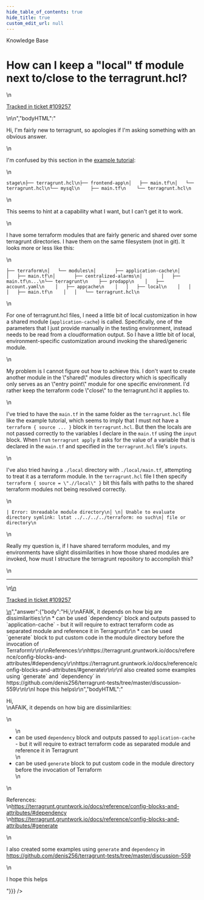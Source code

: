 ```yaml
---
hide_table_of_contents: true
hide_title: true
custom_edit_url: null
---
```



<CenterLayout>
<span class="title">Knowledge Base</span>
<h1>How can I keep a &quot;local&quot; tf module next to/close to the terragrunt.hcl?</h1>
<GitHub json={{"id":"D_kwDOF8slf84AQzG_","number":559,"author":{"login":"pieterbreed"},"title":"How can I keep a \"local\" tf module next to/close to the terragrunt.hcl?","body":"\nHi, I'm fairly new to terragrunt, so apologies if I'm asking something with an obvious answer.\r\n\r\nI'm confused by this section in the [example tutorial](https://terragrunt.gruntwork.io/docs/getting-started/quick-start/):\r\n\r\n```\r\nstage\r\n├── terragrunt.hcl\r\n├── frontend-app\r\n│   ├── main.tf\r\n│   └── terragrunt.hcl\r\n└── mysql\r\n    ├── main.tf\r\n    └── terragrunt.hcl\r\n```\r\n\r\nThis seems to hint at a capability what I want, but I can't get it to work.\r\n\r\nI have some terraform modules that are fairly generic and shared over some terragrunt directories. I have them on the same filesystem (not in git). It looks more or less like this:\r\n\r\n```\r\n├── terraform\r\n│   └── modules\r\n│       ├── application-cache\r\n│       │   ├── main.tf\r\n│       ├── centralized-alarms\r\n│       │   ├── main.tf\r\n...\r\n└── terragrunt\r\n    ├── prodapp\r\n    │   ├── account.yaml\r\n    │   ├── appcache\r\n    │   │   ├── local\r\n    │   │   │   ├── main.tf\r\n    │   │   └── terragrunt.hcl\r\n```\r\n\r\nFor one of terragrunt.hcl files, I need a little bit of local customization in how a shared module (`application-cache`) is called. Specifically, one of the parameters that I just provide manually in the testing environment, instead needs to be read from a cloudformation output. So I have a little bit of local, environment-specific customization around invoking the shared/generic module. \r\n\r\nMy problem is I cannot figure out how to achieve this. I don't want to create another module in the \"shared\" modules directory which is specifically only serves as an \"entry point\" module for one specific environment. I'd rather keep the terraform code \"close\" to the terragrunt.hcl it applies to.\r\n\r\nI've tried to have the `main.tf` in the same folder as the `terragrunt.hcl` file like the example tutorial, which seems to imply that I must not have a `terraform { source ... }` block in `terragrunt.hcl`. But then the locals are not passed correctly to the variables I declare in the `main.tf` using the `input` block. When I run `terragrunt apply` it asks for the value of a variable that is declared in the `main.tf` and specified in the `terragrunt.hcl` file's `inputs`.\r\n\r\nI've also tried having a `./local` directory with `./local/main.tf`, attempting to treat it as a terraform module. In the `terragrunt.hcl` file I then specify `terraform { source = \".//local\" }` bit this fails with paths to the shared terraform modules not being resolved correctly.\r\n\r\n```\r\n| Error: Unreadable module directory\r\n│ \r\n│ Unable to evaluate directory symlink: lstat ../../../../terraform: no such\r\n│ file or directory\r\n```\r\n\r\nReally my question is, if I have shared terraform modules, and my environments have slight dissimilarities in how those shared modules are invoked, how must I structure the terragrunt repository to accomplish this?\n\n---\n\n<ins datetime=\"2022-09-19T11:55:36Z\">\n  <p><a href=\"https://support.gruntwork.io/hc/requests/109257\">Tracked in ticket #109257</a></p>\n</ins>\n","bodyHTML":"<p dir=\"auto\">Hi, I'm fairly new to terragrunt, so apologies if I'm asking something with an obvious answer.</p>\n<p dir=\"auto\">I'm confused by this section in the <a href=\"https://terragrunt.gruntwork.io/docs/getting-started/quick-start/\" rel=\"nofollow\">example tutorial</a>:</p>\n<div class=\"snippet-clipboard-content notranslate position-relative overflow-auto\" data-snippet-clipboard-copy-content=\"stage\n├── terragrunt.hcl\n├── frontend-app\n│   ├── main.tf\n│   └── terragrunt.hcl\n└── mysql\n    ├── main.tf\n    └── terragrunt.hcl\"><pre class=\"notranslate\"><code>stage\n├── terragrunt.hcl\n├── frontend-app\n│   ├── main.tf\n│   └── terragrunt.hcl\n└── mysql\n    ├── main.tf\n    └── terragrunt.hcl\n</code></pre></div>\n<p dir=\"auto\">This seems to hint at a capability what I want, but I can't get it to work.</p>\n<p dir=\"auto\">I have some terraform modules that are fairly generic and shared over some terragrunt directories. I have them on the same filesystem (not in git). It looks more or less like this:</p>\n<div class=\"snippet-clipboard-content notranslate position-relative overflow-auto\" data-snippet-clipboard-copy-content=\"├── terraform\n│   └── modules\n│       ├── application-cache\n│       │   ├── main.tf\n│       ├── centralized-alarms\n│       │   ├── main.tf\n...\n└── terragrunt\n    ├── prodapp\n    │   ├── account.yaml\n    │   ├── appcache\n    │   │   ├── local\n    │   │   │   ├── main.tf\n    │   │   └── terragrunt.hcl\"><pre class=\"notranslate\"><code>├── terraform\n│   └── modules\n│       ├── application-cache\n│       │   ├── main.tf\n│       ├── centralized-alarms\n│       │   ├── main.tf\n...\n└── terragrunt\n    ├── prodapp\n    │   ├── account.yaml\n    │   ├── appcache\n    │   │   ├── local\n    │   │   │   ├── main.tf\n    │   │   └── terragrunt.hcl\n</code></pre></div>\n<p dir=\"auto\">For one of terragrunt.hcl files, I need a little bit of local customization in how a shared module (<code class=\"notranslate\">application-cache</code>) is called. Specifically, one of the parameters that I just provide manually in the testing environment, instead needs to be read from a cloudformation output. So I have a little bit of local, environment-specific customization around invoking the shared/generic module.</p>\n<p dir=\"auto\">My problem is I cannot figure out how to achieve this. I don't want to create another module in the \"shared\" modules directory which is specifically only serves as an \"entry point\" module for one specific environment. I'd rather keep the terraform code \"close\" to the terragrunt.hcl it applies to.</p>\n<p dir=\"auto\">I've tried to have the <code class=\"notranslate\">main.tf</code> in the same folder as the <code class=\"notranslate\">terragrunt.hcl</code> file like the example tutorial, which seems to imply that I must not have a <code class=\"notranslate\">terraform { source ... }</code> block in <code class=\"notranslate\">terragrunt.hcl</code>. But then the locals are not passed correctly to the variables I declare in the <code class=\"notranslate\">main.tf</code> using the <code class=\"notranslate\">input</code> block. When I run <code class=\"notranslate\">terragrunt apply</code> it asks for the value of a variable that is declared in the <code class=\"notranslate\">main.tf</code> and specified in the <code class=\"notranslate\">terragrunt.hcl</code> file's <code class=\"notranslate\">inputs</code>.</p>\n<p dir=\"auto\">I've also tried having a <code class=\"notranslate\">./local</code> directory with <code class=\"notranslate\">./local/main.tf</code>, attempting to treat it as a terraform module. In the <code class=\"notranslate\">terragrunt.hcl</code> file I then specify <code class=\"notranslate\">terraform { source = \".//local\" }</code> bit this fails with paths to the shared terraform modules not being resolved correctly.</p>\n<div class=\"snippet-clipboard-content notranslate position-relative overflow-auto\" data-snippet-clipboard-copy-content=\"| Error: Unreadable module directory\n│ \n│ Unable to evaluate directory symlink: lstat ../../../../terraform: no such\n│ file or directory\"><pre class=\"notranslate\"><code>| Error: Unreadable module directory\n│ \n│ Unable to evaluate directory symlink: lstat ../../../../terraform: no such\n│ file or directory\n</code></pre></div>\n<p dir=\"auto\">Really my question is, if I have shared terraform modules, and my environments have slight dissimilarities in how those shared modules are invoked, how must I structure the terragrunt repository to accomplish this?</p>\n<hr>\n<ins datetime=\"2022-09-19T11:55:36Z\">\n  <p dir=\"auto\"><a href=\"https://support.gruntwork.io/hc/requests/109257\" rel=\"nofollow\">Tracked in ticket #109257</a></p>\n</ins>","answer":{"body":"Hi,\r\nAFAIK, it depends on how big are dissimilarities:\r\n * can be used `dependency` block and outputs passed to `application-cache` - but it will require to extract terraform code as separated module and reference it in Terragrunt\r\n * can be used `generate` block to put custom code in the module directory before the invocation of Terraform\r\n\r\nReferences:\r\nhttps://terragrunt.gruntwork.io/docs/reference/config-blocks-and-attributes/#dependency\r\nhttps://terragrunt.gruntwork.io/docs/reference/config-blocks-and-attributes/#generate\r\n\r\nI also created some examples using `generate` and `dependency` in https://github.com/denis256/terragrunt-tests/tree/master/discussion-559\r\n\r\nI hope this helps\r\n","bodyHTML":"<p dir=\"auto\">Hi,<br>\nAFAIK, it depends on how big are dissimilarities:</p>\n<ul dir=\"auto\">\n<li>can be used <code class=\"notranslate\">dependency</code> block and outputs passed to <code class=\"notranslate\">application-cache</code> - but it will require to extract terraform code as separated module and reference it in Terragrunt</li>\n<li>can be used <code class=\"notranslate\">generate</code> block to put custom code in the module directory before the invocation of Terraform</li>\n</ul>\n<p dir=\"auto\">References:<br>\n<a href=\"https://terragrunt.gruntwork.io/docs/reference/config-blocks-and-attributes/#dependency\" rel=\"nofollow\">https://terragrunt.gruntwork.io/docs/reference/config-blocks-and-attributes/#dependency</a><br>\n<a href=\"https://terragrunt.gruntwork.io/docs/reference/config-blocks-and-attributes/#generate\" rel=\"nofollow\">https://terragrunt.gruntwork.io/docs/reference/config-blocks-and-attributes/#generate</a></p>\n<p dir=\"auto\">I also created some examples using <code class=\"notranslate\">generate</code> and <code class=\"notranslate\">dependency</code> in <a href=\"https://github.com/denis256/terragrunt-tests/tree/master/discussion-559\">https://github.com/denis256/terragrunt-tests/tree/master/discussion-559</a></p>\n<p dir=\"auto\">I hope this helps</p>"}}} />

</CenterLayout>
  

<!-- ##DOCS-SOURCER-START
{
  "sourcePlugin": "github-discussions",
  "hash": "e17fe9205a77740398d2c3e1e04a7ead"
}
##DOCS-SOURCER-END -->
